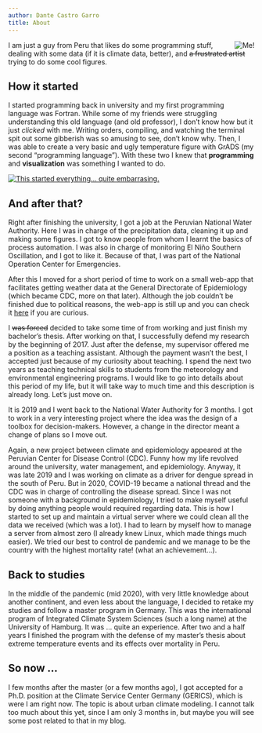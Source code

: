 ```yaml
---
author: Dante Castro Garro
title: About
---
```


[<img src="/img/me_pixel.png" style="max-width:15%;min-width:40px;float:right;" alt="Me!"/>](https://github.com/profesorpaiche)

I am just a guy from Peru that likes do some programming stuff, dealing with some data (if it is climate data, better), and ~~a frustrated artist~~ trying to do some cool figures.

## How it started

I started programming back in university and my first programming language was Fortran. While some of my friends were struggling understanding this old language (and old professor), I don't know how but it just _clicked_ with me. Writing orders, compiling, and watching the terminal spit out some gibberish was so amusing to see, don't know why. Then, I was able to create a very basic and ugly temperature figure with GrADS (my second "programming language"). With these two I knew that **programming** and **visualization** was something I wanted to do.

[<img src="/img/first.jpg" title="This started everything... quite embarrasing."/>]()

## And after that?

Right after finishing the university, I got a job at the Peruvian National Water Authority. Here I was in charge of the precipitation data, cleaning it up and making some figures. I got to know people from whom I learnt the basics of process automation. I was also in charge of monitoring El Niño Southern Oscillation, and I got to like it. Because of that, I was part of the National Operation Center for Emergencies.

After this I moved for a short period of time to work on a small web-app that facilitates getting weather data at the General Directorate of Epidemiology (which became CDC, more on that later). Although the job couldn't be finished due to political reasons, the web-app is still up and you can check it [here](https://danteca.shinyapps.io/VisMet/) if you are curious.

I ~~was forced~~ decided to take some time of from working and just finish my bachelor's thesis. After working on that, I successfully defend my research by the beginning of 2017. Just after the defense, my supervisor offered me a position as a teaching assistant. Although the payment wasn't the best, I accepted just because of my curiosity about teaching. I spend the next two years as teaching technical skills to students from the meteorology and environmental engineering programs. I would like to go into details about this period of my life, but it will take way to much time and this description is already long. Let's just move on.

It is 2019 and I went back to the National Water Authority for 3 months. I got to work in a very interesting project where the idea was the design of a toolbox for decision-makers. However, a change in the director meant a change of plans so I move out.

Again, a new project between climate and epidemiology appeared at the Peruvian Center for Disease Control (CDC). Funny how my life revolved around the university, water management, and epidemiology. Anyway, it was late 2019 and I was working on climate as a driver for dengue spread in the south of Peru. But in 2020, COVID-19 became a national thread and the CDC was in charge of controlling the disease spread. Since I was not someone with a background in epidemiology, I tried to make myself useful by doing anything people would required regarding data. This is how I started to set up and maintain a virtual server where we could clean all the data we received (which was a lot). I had to learn by myself how to manage a server from almost zero (I already knew Linux, which made things much easier). We tried our best to control de pandemic and we manage to be the country with the highest mortality rate! (what an achievement...).


## Back to studies

In the middle of the pandemic (mid 2020), with very little knowledge about another continent, and even less about the language, I decided to retake my studies and follow a master program in Germany. This was the international program of Integrated Climate System Sciences (such a long name) at the University of Hamburg. It was ... quite an experience. After two and a half years I finished the program with the defense of my master's thesis about extreme temperature events and its effects over mortality in Peru.

## So now ...

I few months after the master (or a few months ago), I got accepted for a Ph.D. position at the Climate Service Center Germany (GERICS), which is were I am right now. The topic is about urban climate modeling. I cannot talk too much about this yet, since I am only 3 months in, but maybe you will see some post related to that in my blog.
